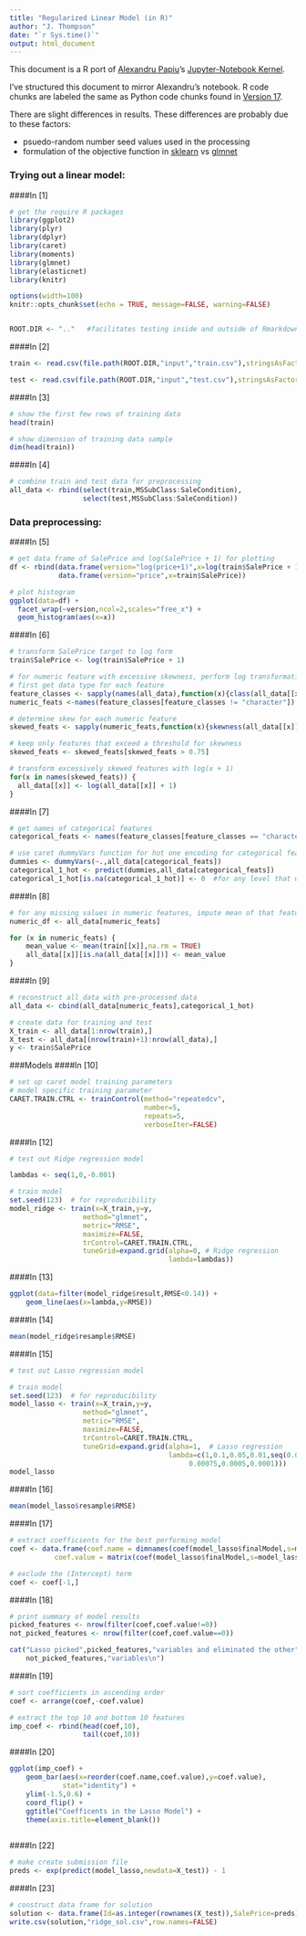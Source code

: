 ```yaml
---
title: "Regularized Linear Model (in R)"
author: "J. Thompson"
date: "`r Sys.time()`"
output: html_document
---
```


This document is a R port of [Alexandru Papiu](https://www.kaggle.com/apapiu)'s 
[Jupyter-Notebook Kernel](https://www.kaggle.com/apapiu/house-prices-advanced-regression-techniques/regularized-linear-models).

I've structured this document to mirror Alexandru's notebook.  R code chunks 
are labeled the same as Python code chunks found in [Version 17](https://www.kaggle.com/apapiu/house-prices-advanced-regression-techniques/regularized-linear-models/run/373120).

There are slight differences in results.  These differences are probably due to
these factors:

* psuedo-random number seed values used in the processing
* formulation of the objective function in [sklearn](http://scikit-learn.org/stable/modules/linear_model.html#lasso) vs [glmnet](https://web.stanford.edu/~hastie/glmnet/glmnet_alpha.html#lin)

### Trying out a linear model:
####In [1]
```r
# get the require R packages
library(ggplot2)
library(plyr)
library(dplyr)
library(caret)
library(moments)
library(glmnet)
library(elasticnet)
library(knitr)

options(width=100)
knitr::opts_chunk$set(echo = TRUE, message=FALSE, warning=FALSE)


ROOT.DIR <- ".."   #facilitates testing inside and outside of Rmarkdown notebook
```


####In [2]
```r
train <- read.csv(file.path(ROOT.DIR,"input","train.csv"),stringsAsFactors = FALSE)

test <- read.csv(file.path(ROOT.DIR,"input","test.csv"),stringsAsFactors = FALSE)
```

####In [3]
```r
# show the first few rows of training data
head(train)

# show dimension of training data sample
dim(head(train))
```

####In [4]
```r
# combine train and test data for preprocessing
all_data <- rbind(select(train,MSSubClass:SaleCondition),
                  select(test,MSSubClass:SaleCondition))
```



### Data preprocessing:
####In [5]
```r
# get data frame of SalePrice and log(SalePrice + 1) for plotting
df <- rbind(data.frame(version="log(price+1)",x=log(train$SalePrice + 1)),
            data.frame(version="price",x=train$SalePrice))

# plot histogram
ggplot(data=df) +
  facet_wrap(~version,ncol=2,scales="free_x") +
  geom_histogram(aes(x=x))
```


####In [6]
```r

# transform SalePrice target to log form
train$SalePrice <- log(train$SalePrice + 1)

# for numeric feature with excessive skewness, perform log transformation
# first get data type for each feature
feature_classes <- sapply(names(all_data),function(x){class(all_data[[x]])})
numeric_feats <-names(feature_classes[feature_classes != "character"])

# determine skew for each numeric feature
skewed_feats <- sapply(numeric_feats,function(x){skewness(all_data[[x]],na.rm=TRUE)})

# keep only features that exceed a threshold for skewness
skewed_feats <- skewed_feats[skewed_feats > 0.75]

# transform excessively skewed features with log(x + 1)
for(x in names(skewed_feats)) {
  all_data[[x]] <- log(all_data[[x]] + 1)
}

```


####In [7]
```r

# get names of categorical features
categorical_feats <- names(feature_classes[feature_classes == "character"])

# use caret dummyVars function for hot one encoding for categorical features
dummies <- dummyVars(~.,all_data[categorical_feats])
categorical_1_hot <- predict(dummies,all_data[categorical_feats])
categorical_1_hot[is.na(categorical_1_hot)] <- 0  #for any level that was NA, set to zero

```


####In [8]
```r

# for any missing values in numeric features, impute mean of that feature
numeric_df <- all_data[numeric_feats]

for (x in numeric_feats) {
    mean_value <- mean(train[[x]],na.rm = TRUE)
    all_data[[x]][is.na(all_data[[x]])] <- mean_value
}

```

####In [9]
```r
# reconstruct all_data with pre-processed data
all_data <- cbind(all_data[numeric_feats],categorical_1_hot)

# create data for training and test
X_train <- all_data[1:nrow(train),]
X_test <- all_data[(nrow(train)+1):nrow(all_data),]
y <- train$SalePrice
```


###Models
####In [10]
```r

# set up caret model training parameters
# model specific training parameter
CARET.TRAIN.CTRL <- trainControl(method="repeatedcv",
                                 number=5,
                                 repeats=5,
                                 verboseIter=FALSE)
```


####In [12]
```r

# test out Ridge regression model

lambdas <- seq(1,0,-0.001)

# train model
set.seed(123)  # for reproducibility
model_ridge <- train(x=X_train,y=y,
                  method="glmnet",
                  metric="RMSE",
                  maximize=FALSE,
                  trControl=CARET.TRAIN.CTRL,
                  tuneGrid=expand.grid(alpha=0, # Ridge regression
                                       lambda=lambdas))

```

####In [13]
```r
ggplot(data=filter(model_ridge$result,RMSE<0.14)) +
    geom_line(aes(x=lambda,y=RMSE))


```


####In [14]
```r
mean(model_ridge$resample$RMSE)
```


####In [15]
```r
# test out Lasso regression model

# train model
set.seed(123)  # for reproducibility
model_lasso <- train(x=X_train,y=y,
                  method="glmnet",
                  metric="RMSE",
                  maximize=FALSE,
                  trControl=CARET.TRAIN.CTRL,
                  tuneGrid=expand.grid(alpha=1,  # Lasso regression
                                       lambda=c(1,0.1,0.05,0.01,seq(0.009,0.001,-0.001),
                                            0.00075,0.0005,0.0001)))
model_lasso
```


####In [16]
```r
mean(model_lasso$resample$RMSE)
```

####In [17]
```r
# extract coefficients for the best performing model
coef <- data.frame(coef.name = dimnames(coef(model_lasso$finalModel,s=model_lasso$bestTune$lambda))[[1]], 
           coef.value = matrix(coef(model_lasso$finalModel,s=model_lasso$bestTune$lambda)))

# exclude the (Intercept) term
coef <- coef[-1,]
```

####In [18]
```r
# print summary of model results
picked_features <- nrow(filter(coef,coef.value!=0))
not_picked_features <- nrow(filter(coef,coef.value==0))

cat("Lasso picked",picked_features,"variables and eliminated the other",
    not_picked_features,"variables\n")
```


####In [19]
```r
# sort coefficients in ascending order
coef <- arrange(coef,-coef.value)

# extract the top 10 and bottom 10 features
imp_coef <- rbind(head(coef,10),
                  tail(coef,10))
```


####In [20]
```r
ggplot(imp_coef) +
    geom_bar(aes(x=reorder(coef.name,coef.value),y=coef.value),
             stat="identity") +
    ylim(-1.5,0.6) +
    coord_flip() +
    ggtitle("Coefficents in the Lasso Model") +
    theme(axis.title=element_blank())
    
```

####In [22]
```r
# make create submission file
preds <- exp(predict(model_lasso,newdata=X_test)) - 1
```

####In [23]
```r
# construct data frame for solution
solution <- data.frame(Id=as.integer(rownames(X_test)),SalePrice=preds)
write.csv(solution,"ridge_sol.csv",row.names=FALSE)
```

